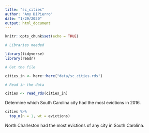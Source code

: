 ```yaml
---
title: "sc_cities"
author: "Amy DiPierro"
date: "1/29/2020"
output: html_document
---
```


```r
knitr::opts_chunk$set(echo = TRUE)
```

```r
# Libraries needed

library(tidyverse)
library(readr)

# Get the file

cities_in <- here::here("data/sc_cities.rds")

# Read in the data

cities <- read_rds(cities_in)
```

Determine which South Carolina city had the most evictions in 2016.

```r
cities %>% 
  top_n(n = 1, wt = evictions)
```

North Charleston had the most evictions of any city in South Carolina.



